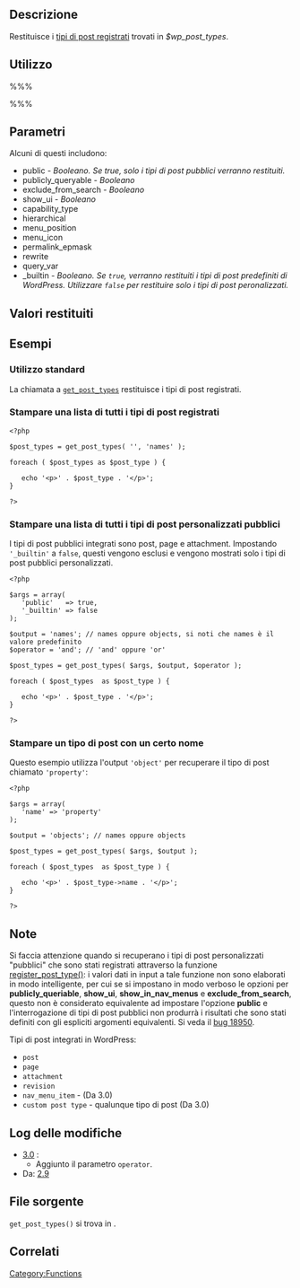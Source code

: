 {{Languages|
{{en|Function Reference/get_post_types}}
{{it|Riferimento_funzioni/get_post_types}}
}}

== Descrizione ==

Restituisce i [[it:Riferimento_funzioni/register_post_type|tipi di post registrati]] trovati in  ''$wp_post_types''.  

== Utilizzo ==

%%% <?php get_post_types( $args, $output, $operator ) ?> %%%

== Parametri ==

{{it:Parameter|$args|array|Un array di argomenti da confrontare con i tipi di post.|opzionale|<tt>array()</tt>}}
Alcuni di questi includono:
* public - ''Booleano. Se true, solo i tipi di post pubblici verranno restituiti.''
* publicly_queryable - ''Booleano''
* exclude_from_search - ''Booleano''
* show_ui - ''Booleano''
* capability_type
* hierarchical
* menu_position
* menu_icon
* permalink_epmask
* rewrite
* query_var
* _builtin - ''Booleano. Se <tt>true</tt>, verranno restituiti i tipi di post predefiniti di WordPress. Utilizzare <tt>false</tt> per restituire solo i tipi di post peronalizzati.''

{{it:Parameter|$output|string|Il tipo di output da restituire, <tt>'names'</tt> o <tt>'objects'</tt>.|opzionale|<tt>'names'</tt>}}

{{it:Parameter|$operator|string|Operatore (and/or) da usare con molteplici <tt>$args</tt>.|opzionale|<tt>'and'</tt>}}

== Valori restituiti ==

{{it:Return||array|Una lista di nomi di post oppure oggetti.}}

== Esempi ==
=== Utilizzo standard ===

La chiamata a <tt>[[it:Riferimento_funzioni/get_post_types|get_post_types]]</tt> restituisce i tipi di post registrati.

 <?php $post_types = get_post_types(); ?>

=== Stampare una lista di tutti i tipi di post registrati ===

<pre>
<?php

$post_types = get_post_types( '', 'names' ); 

foreach ( $post_types as $post_type ) {

   echo '<p>' . $post_type . '</p>';
}

?>
</pre>

=== Stampare una lista di tutti i tipi di post personalizzati pubblici ===

I tipi di post pubblici integrati sono post, page e attachment. Impostando <tt>'_builtin'</tt> a <tt>false</tt>, questi vengono esclusi e vengono mostrati solo i tipi di post pubblici personalizzati.

<pre>
<?php

$args = array(
   'public'   => true,
   '_builtin' => false
);

$output = 'names'; // names oppure objects, si noti che names è il valore predefinito
$operator = 'and'; // 'and' oppure 'or'

$post_types = get_post_types( $args, $output, $operator ); 

foreach ( $post_types  as $post_type ) {

   echo '<p>' . $post_type . '</p>';
}

?>
</pre>

=== Stampare un tipo di post con un certo nome ===

Questo esempio utilizza l'output <tt>'object'</tt> per recuperare il tipo di post chiamato <tt>'property'</tt>:

<pre>
<?php

$args = array(
   'name' => 'property'
);

$output = 'objects'; // names oppure objects

$post_types = get_post_types( $args, $output );

foreach ( $post_types  as $post_type ) {

   echo '<p>' . $post_type->name . '</p>';
}

?>
</pre>

== Note ==

Si faccia attenzione quando si recuperano i tipi di post personalizzati "pubblici" che sono stati registrati attraverso la funzione [[it:Riferimento_funzioni/register_post_type|register_post_type()]]: i valori dati in input a tale funzione non sono elaborati in modo intelligente, per cui se si impostano in modo verboso le opzioni per '''publicly_queriable''', '''show_ui''', '''show_in_nav_menus''' e '''exclude_from_search''', questo non è considerato equivalente ad impostare l'opzione '''public''' e l'interrogazione di tipi di post pubblici non produrrà i risultati che sono stati definiti con gli espliciti argomenti equivalenti. Si veda il [http://core.trac.wordpress.org/ticket/18950 bug 18950].

Tipi di post integrati in WordPress:
* <tt>post</tt>
* <tt>page</tt>
* <tt>attachment</tt>
* <tt>revision</tt>
* <tt>nav_menu_item</tt> - (Da 3.0)
* <tt>custom post type</tt> - qualunque tipo di post (Da 3.0)

== Log delle modifiche ==

* [[Version 3.0|3.0]] :
** Aggiunto il parametro <code>operator</code>.
* Da: [[Version 2.9|2.9]]

== File sorgente ==

<tt>get_post_types()</tt> si trova in {{Trac|wp-includes/post.php}}.

== Correlati ==
{{it:Post Type Tags}}

{{it:Tag Footer}}

[[Category:Functions]]